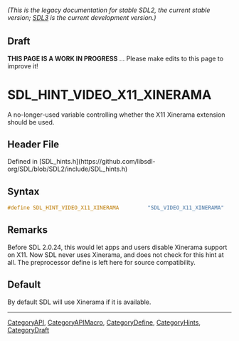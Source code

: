 ====== (This is the legacy documentation for stable SDL2, the current stable version; [https://wiki.libsdl.org/SDL3/ SDL3] is the current development version.) ======

== Draft ==

'''THIS PAGE IS A WORK IN PROGRESS''' ... Please make edits to this page to improve it!


<!-- #*^*^*^*^*See https://wiki.libsdl.org/SGEnumerations for details on editing this page*^*^*^*^* -->
= SDL_HINT_VIDEO_X11_XINERAMA =

A no-longer-used variable controlling whether the X11 Xinerama extension should be used.

== Header File ==

Defined in [SDL_hints.h](https://github.com/libsdl-org/SDL/blob/SDL2/include/SDL_hints.h)

== Syntax ==

<syntaxhighlight lang='c'>
#define SDL_HINT_VIDEO_X11_XINERAMA         "SDL_VIDEO_X11_XINERAMA"</syntaxhighlight>

== Remarks ==

Before SDL 2.0.24, this would let apps and users disable Xinerama support
on X11. Now SDL never uses Xinerama, and does not check for this hint at
all. The preprocessor define is left here for source compatibility.

== Default ==

By default SDL will use Xinerama if it is available.

----
[[CategoryAPI]], [[CategoryAPIMacro]], [[CategoryDefine]], [[CategoryHints]], [[CategoryDraft]]
<!-- #See the Style Guide for instructions on editing the footer. -->


